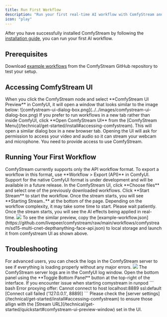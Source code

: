 ```yaml
---
title: Run First Workflow
description: "Run your first real-time AI workflow with ComfyStream and see it live in Comfystream UI."
icon: "play"
---
```


After you have successfully installed ComfyStream by following the [installation guide](/technical/get-started/install), you can run your first AI workflow.

## Prerequisites

Download [example workflows](https://github.com/livepeer/comfystream/tree/main/workflows/comfystream) from the ComfyStream GitHub repository to test your setup.

## Accessing ComfyStream UI

<AccordionGroup>
  <Accordion title="ComfyStream UI Preview Window">
    When you click the ComfyStream node and select **ComfyStream UI Preview** in ComfyUI, it will open a window that looks similar to the image below:
    <Frame>
      ![comfystream-ui-dialog-box.png](../../images/comfystream-ui-dialog-box.png)
    </Frame>
  </Accordion>

  <Accordion title="Standalone Browser Tab">
    If you prefer to run workflows in a new tab rather than inside ComfyUI, click **Open ComfyStream UI** from the [ComfyStream Menu](/technical/get-started/install#accessing-comfystream).
    This will open a similar dialog box in a new browser tab.
  </Accordion>
</AccordionGroup>

<Note>
  Opening the UI will ask for permission to access your video and audio so it
  can stream your webcam and microphone. You need to provide access to use
  ComfyStream.
</Note>

## Running Your First Workflow

<Info>
  ComfyStream currently supports only the API workflow format. To export a
  workflow in this format, use **Workflow > Export (API)** in ComfyUI. Support
  for the native ComfyUI format is under development and will be available in a
  future release.
</Info>

<Steps>
  <Step title="Select your workflow">
    In the ComfyStream UI, click **Choose files** and select one of the
    previously downloaded workflows.
  </Step>
  <Step title="Start ComfyStream">
    Click **Start Stream** to start the workflow. Once the stream starts, you
    will see **Starting Stream..** at the bottom of the page. Depending on the
    workflow complexity, it may take some time to start. Please wait patiently.
  </Step>
  <Step title="Enjoy your stream">
    Once the stream starts, you will see the AI effects being applied in
    real-time.
  </Step>
</Steps>

<Accordion title="Example Workflow Preview">
  <Frame caption="In this example preview, comfystream UI is accessed from inside comfyUI and the workflow is selected from local storage.">
    <img src="../../images/output.gif" />
  </Frame>
  <Tip>
    To see the similar preview, copy the
    [example-workflow.json](https://github.com/livepeer/comfystream/raw/main/workflows/comfystream/sd15-multi-cnet-depthanything-face-api.json)
    to local storage and launch it from comfystream UI as shown above.
  </Tip>
</Accordion>

## Troubleshooting

<Note>
  For advanced users, you can check the logs in the ComfyStream server to see if
  everything is loading properly without any major errors.
</Note>

<Accordion title="Reference Image - Server Logs">
  <Frame caption="ComfyStream Server Logs.">
    <img src="../../images/comfystream-logs-image.png" />
  </Frame>
  <Info>
    The ComfyStream server logs are in the ComfyUI log window. Open the bottom panel using the **Toggle Bottom Panel** button at the top-right of the interface.
  </Info>
</Accordion>

<Accordion title="Issue connecting to comfystream when using runpod">
   If you encounter issue when starting comystream in runpod 
   ``` bash
   Error proxying offer: Cannot connect to host localhost:8889 ssl:default [Connect call failed ('127.0.0.1', 8889)]
   ```
   Please check the [server settings](/technical/get-started/install#accessing-comfystream) to ensure those allign with the [Stream URL](/technical/get-started/quickstart#comfystream-ui-preview-window) set in the UI.
</Accordion>
